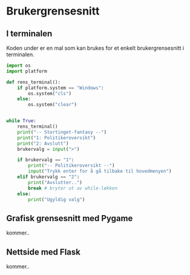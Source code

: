 # Brukergrensesnitt

## I terminalen

Koden under er en mal som kan brukes for et enkelt brukergrensesnitt i terminalen.

```python filename="spill.py"
import os
import platform

def rens_terminal():
    if platform.system == "Windows":
        os.system("cls")
    else:
        os.system("clear")


while True:
    rens_terminal()
    print("-- Stortinget-fantasy --")  
    print("1: Politikeroversikt")
    print("2: Avslutt")
    brukervalg = input(">")

    if brukervalg == "1":
        print("-- Politikeroversikt --")
        input("Trykk enter for å gå tilbake til hovedmenyen")
    elif brukervalg == "2":
        print("Avslutter..")
        break # bryter ut av while-løkken
    else:
        print("Ugyldig valg")

```

## Grafisk grensesnitt med Pygame

kommer..

## Nettside med Flask

kommer..
